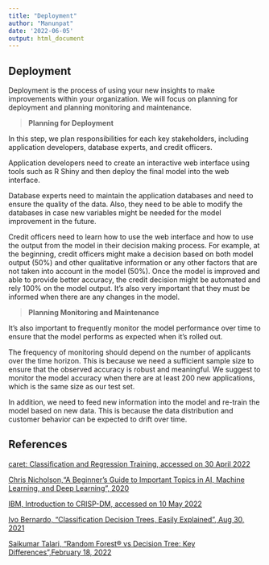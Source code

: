 ---
title: "Deployment"
author: "Manunpat"
date: '2022-06-05'
output: html_document
---

## **Deployment**

Deployment is the process of using your new insights to make improvements within your organization. We will focus on planning for deployment and planning monitoring and maintenance.

> **Planning for Deployment**

In this step, we plan responsibilities for each key stakeholders, including application developers, database experts, and credit officers.

Application developers need to create an interactive web interface using tools such as R Shiny and then deploy the final model into the web interface.

Database experts need to maintain the application databases and need to ensure the quality of the data. Also, they need to be able to modify the databases in case new variables might be needed for the model improvement in the future.

Credit officers need to learn how to use the web interface and how to use the output from the model in their decision making process. For example, at the beginning, credit officers might make a decision based on both model output (50%) and other qualitative information or any other factors that are not taken into account in the model (50%). Once the model is improved and able to provide better accuracy, the credit decision might be automated and rely 100% on the model output. It's also very important that they must be informed when there are any changes in the model.

> **Planning Monitoring and Maintenance**

It's also important to frequently monitor the model performance over time to ensure that the model performs as expected when it's rolled out.

The frequency of monitoring should depend on the number of applicants over the time horizon. This is because we need a sufficient sample size to ensure that the observed accuracy is robust and meaningful. We suggest to monitor the model accuracy when there are at least 200 new applications, which is the same size as our test set.

In addition, we need to feed new information into the model and re-train the model based on new data. This is because the data distribution and customer behavior can be expected to drift over time.

## **References**

[caret: Classification and Regression Training, accessed on 30 April 2022](https://cran.r-project.org/web/packages/caret/caret.pdf)

[Chris Nicholson,"A Beginner’s Guide to Important Topics in AI, Machine Learning, and Deep Learning", 2020](https://wiki.pathmind.com/neural-network)

[IBM, Introduction to CRISP-DM, accessed on 10 May 2022](https://www.ibm.com/docs/en/spss-modeler/SaaS?topic=guide-introduction-crisp-dm)

[Ivo Bernardo, "Classification Decision Trees, Easily Explained", Aug 30, 2021](https://towardsdatascience.com/classification-decision-trees-easily-explained-f1064dde175e)

[Saikumar Talari, "Random Forest® vs Decision Tree: Key Differences",February 18, 2022](https://www.kdnuggets.com/2022/02/random-forest-decision-tree-key-differences.html#:~:text=The%20critical%20difference%20between%20the,work%20according%20to%20the%20output.)





 
